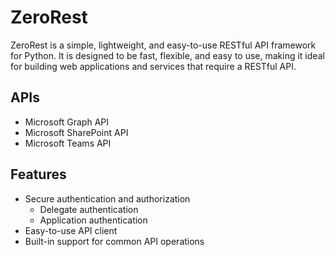 # ZeroRest

ZeroRest is a simple, lightweight, and easy-to-use RESTful API framework for Python. It is designed to be fast, flexible, and easy to use, making it ideal for building web applications and services that require a RESTful API.

## APIs

- Microsoft Graph API
- Microsoft SharePoint API
- Microsoft Teams API

## Features

- Secure authentication and authorization
    - Delegate authentication
    - Application authentication
- Easy-to-use API client
- Built-in support for common API operations